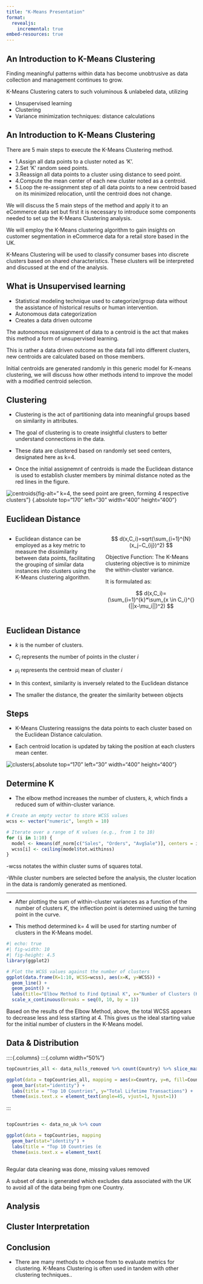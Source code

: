 ```yaml
---
title: "K-Means Presentation"
format: 
  revealjs:
    incremental: true
embed-resources: true
---
```


## An Introduction to K-Means Clustering
:::{.incremental}
Finding meaningful patterns within data has become unobtrusive as data collection and management continues to grow.

K-Means Clustering caters to such voluminous & unlabeled data, utilizing
:::

:::{.fragment .fade-up}
-   Unsupervised learning
-   Clustering
-   Variance minimization techniques: distance calculations
:::

## An Introduction to K-Means Clustering
:::{.nonincremental}
There are 5 main steps to execute the K-Means  Clustering method.
:::

:::{.fragment .fade-up}
-   1.Assign all data points to a cluster noted as 'K'.
-   2.Set 'K' random seed points.
-   3.Reassign all data points to a cluster using distance to seed point.
-   4.Compute the mean center of each new cluster noted as a centroid.
-   5.Loop the re-assignment step of all data points to a new centroid based on its minimized relocation, until the centroid does not change.
:::

:::{.notes}
We will discuss the 5 main steps of the method and apply it to an eCommerce data set but first it is necessary to introduce some components needed to set up the K-Means  Clustering analysis.

We will employ the K-Means clustering algorithm to gain insights on customer segmentation in eCommerce data for a retail store based in the UK.

K-Means Clustering will be used to classify consumer bases into discrete clusters based on shared characteristics. These clusters will be interpreted and discussed at the end of the analysis.
:::

## What is Unsupervised learning 
:::{.incremental}

-   Statistical modeling technique used to categorize/group data without the assistance of historical results or human intervention.
-   Autonomous data categorization
-   Creates a data driven outcome
:::

:::{.notes}
The autonomous reassignment of data to a centroid is the act that makes this method a form of unsupervised learning. 

This is rather a data driven outcome as the data fall into different clusters, new centroids are calculated based on those members.

Initial centroids are generated randomly in this generic model for K-means clustering, we will discuss how other methods intend to improve the model with a modified centroid selection.
:::

## Clustering
:::{.incremental}
-   Clustering is the act of partitioning data into meaningful groups based on similarity in attributes.

-   The goal of clustering is to create insightful clusters to better understand connections in the data.

-   These data are clustered based on randomly set seed centers, designated here as k=4.

-   Once the initial assignemnt of centroids is made the Euclidean distance is used to establish cluster members by minimal distance noted as the red lines in the figure.
:::

:::{.absolute bottom=100 right=100 .fragment}
![centroids](centroids.png){fig-alt=" k=4, the seed point are green, forming 4 respective clusters"} {.absolute top="170" left="30" width="400" height="400"}
:::

## Euclidean Distance 
::::{.columns}
:::{.column width="50%"}
-   Euclidean distance can be employed as a key metric to measure the dissimilarity between data points, facilitating the grouping of similar data instances into clusters using the K-Means  clustering algorithm.
:::

:::{.column width="50%"}
$$
d(x,C_i)=sqrt(\sum_{i=1}^{N} (x_j−C_{ij})^2)
$$

Objective Function: The K-Means  clustering objective is to minimize the within-cluster variance. 

It is formulated as:

$$
d(x,C_i)=(\sum_{i=1}^{k}*\sum_{x \in C_i}^{}(||x-\mu_i||)^2)
$$
:::
::::
## Euclidean Distance
:::{.nonincremental}

-   $k$ is the number of clusters.

-   $C_i$ represents the number of points in the cluster $i$

-   $\mu_i$ represents the centroid mean of cluster $i$

-   In this context, similarity is inversely related to the Euclidean distance

-   The smaller the distance, the greater the similarity between objects
:::
## Steps

:::{.nonincremental}

-   K-Means Clustering reassigns the data points to each cluster based on the Euclidean Distance calculation.

-   Each centroid location is updated by taking the position at each clusters mean center.

![clusters](clusters.png){fig-alt="data points reassigned to centroids"}{.absolute top="170" left="30" width="400" height="400"}
:::

## Determine K 
:::{.incremental}

-   The elbow method increases the number of clusters, $k$, which finds a reduced sum of within-cluster variance.

:::

```.r
# Create an empty vector to store WCSS values
wcss <- vector("numeric", length = 10)

# Iterate over a range of K values (e.g., from 1 to 10)
for (i in 1:10) {
  model <- kmeans(df_norm[c("Sales", "Orders", "AvgSale")], centers = i, nstart = 10)
  wcss[i] <- ceiling(model$tot.withinss)
}
```
:::notes
-wcss notates the within cluster sums of squares total.

-While cluster numbers are selected before the analysis, the cluster location in the data is randomly generated as mentioned.
:::

---
-   After plotting the sum of within-cluster variances as a function of the number of clusters $K$, the inflection point is determined using the turning point in the curve.

-   This method determined k= $4$ will be used for starting number of clusters in the K-Means model.

```.r
#| echo: true
#| fig-width: 10
#| fig-height: 4.5
library(ggplot2)

# Plot the WCSS values against the number of clusters
ggplot(data.frame(K=1:10, WCSS=wcss), aes(x=K, y=WCSS)) +
  geom_line() +
  geom_point() +
  labs(title="Elbow Method to Find Optimal K", x="Number of Clusters (K)", y="Within-Cluster-Sum-of-Squares (WCSS)") +
  scale_x_continuous(breaks = seq(0, 10, by = 1))
```

:::notes
Based on the results of the Elbow Method, above, the total WCSS appears to decrease less and less starting at 4. This gives us the ideal starting value for the initial number of clusters in the K-Means model.
:::

## Data & Distribution

::::{.columns}
:::{.column width="50%"}

```.r
topCountries_all <- data_nulls_removed %>% count(Country) %>% slice_max(n, n = 10, with_ties = FALSE)

ggplot(data = topCountries_all, mapping = aes(x=Country, y=n, fill=Country)) + 
  geom_bar(stat="identity") +
  labs(title = "Top 10 Countries", y="Total Lifetime Transactions") +
  theme(axis.text.x = element_text(angle=45, vjust=1, hjust=1))
```
:::

:::{.column width="50%"}
```.r
topCountries <- data_no_uk %>% count(Country) %>% slice_max(n, n = 10, with_ties = FALSE) 

ggplot(data = topCountries, mapping = aes(x=Country, y=n, fill=Country)) + 
  geom_bar(stat="identity") +
  labs(title = "Top 10 Countries (excluding UK)", y="Total Lifetime Transactions") +
  theme(axis.text.x = element_text(angle=45, vjust=1, hjust=1))
```
:::

:::{.notes}
Regular data cleaning was done, missing values removed

A subset of data is generated which excludes data associated with the UK to avoid all of the data being frpm one Country.
:::

## Analysis

## Cluster Interpretation

## Conclusion

-   There are many methods to choose from to evaluate metrics for clustering. K-Means Clustering is often used in tandem with other clustering techniques..
